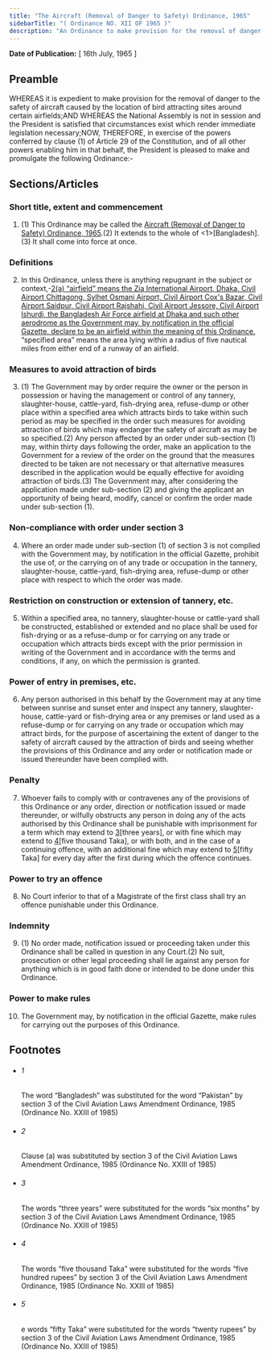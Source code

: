 ```yaml
---
title: "The Aircraft (Removal of Danger to Safety) Ordinance, 1965"
sidebarTitle: "( Ordinance NO. XII OF 1965 )"
description: "An Ordinance to make provision for the removal of danger to the safety of aircraft.♣"
---
```


**Date of Publication:** [ 16th July, 1965 ]

## Preamble

WHEREAS it is expedient to make provision for the removal of danger to the safety of aircraft caused by the location of bird attracting sites around certain airfields;AND WHEREAS the National Assembly is not in session and the President is satisfied that circumstances exist which render immediate legislation necessary;NOW, THEREFORE, in exercise of the powers conferred by clause (1) of Article 29 of the Constitution, and of all other powers enabling him in that behalf, the President is pleased to make and promulgate the following Ordinance:-

## Sections/Articles

### Short title, extent and commencement

1. (1) This Ordinance may be called the [Aircraft (Removal of Danger to Safety) Ordinance, 1965](/act-339.html "Aircraft (Removal of Danger to Safety) Ordinance, 1965").(2) It extends to the whole of <1>[Bangladesh].(3) It shall come into force at once.

### Definitions

2. In this Ordinance, unless there is anything repugnant in the subject or context,-[2](1)[(a) “airfield” means the Zia International Airport, Dhaka, Civil Airport Chittagong, Sylhet Osmani Airport, Civil Airport Cox's Bazar, Civil Airport Saidpur, Civil Airport Rajshahi, Civil Airport Jessore, Civil Airport Ishurdi, the Bangladesh Air Force airfield at Dhaka and such other aerodrome as the Government may, by notification in the official Gazette, declare to be an airfield within the meaning of this Ordinance.](b) “specified area” means the area lying within a radius of five nautical miles from either end of a runway of an airfield.

### Measures to avoid attraction of birds

3. (1) The Government may by order require the owner or the person in possession or having the management or control of any tannery, slaughter-house, cattle-yard, fish-drying area, refuse-dump or other place within a specified area which attracts birds to take within such period as may be specified in the order such measures for avoiding attraction of birds which may endanger the safety of aircraft as may be so specified.(2) Any person affected by an order under sub-section (1) may, within thirty days following the order, make an application to the Government for a review of the order on the ground that the measures directed to be taken are not necessary or that alternative measures described in the application would be equally effective for avoiding attraction of birds.(3) The Government may, after considering the application made under sub-section (2) and giving the applicant an opportunity of being heard, modify, cancel or confirm the order made under sub-section (1).

### Non-compliance with order under section 3

4. Where an order made under sub-section (1) of section 3 is not complied with the Government may, by notification in the official Gazette, prohibit the use of, or the carrying on of any trade or occupation in the tannery, slaughter-house, cattle-yard, fish-drying area, refuse-dump or other place with respect to which the order was made.

### Restriction on construction or extension of tannery, etc.

5. Within a specified area, no tannery, slaughter-house or cattle-yard shall be constructed, established or extended and no place shall be used for fish-drying or as a refuse-dump or for carrying on any trade or occupation which attracts birds except with the prior permission in writing of the Government and in accordance with the terms and conditions, if any, on which the permission is granted.

### Power of entry in premises, etc.

6. Any person authorised in this behalf by the Government may at any time between sunrise and sunset enter and inspect any tannery, slaughter-house, cattle-yard or fish-drying area or any premises or land used as a refuse-dump or for carrying on any trade or occupation which may attract birds, for the purpose of ascertaining the extent of danger to the safety of aircraft caused by the attraction of birds and seeing whether the provisions of this Ordinance and any order or notification made or issued thereunder have been complied with.

### Penalty

7. Whoever fails to comply with or contravenes any of the provisions of this Ordinance or any order, direction or notification issued or made thereunder, or wilfully obstructs any person in doing any of the acts authorised by this Ordinance shall be punishable with imprisonment for a term which may extend to [3](1)[three years], or with fine which may extend to [4](2)[five thousand Taka], or with both, and in the case of a continuing offence, with an additional fine which may extend to [5](3)[fifty Taka] for every day after the first during which the offence continues.

### Power to try an offence

8. No Court inferior to that of a Magistrate of the first class shall try an offence punishable under this Ordinance.

### Indemnity

9. (1) No order made, notification issued or proceeding taken under this Ordinance shall be called in question in any Court.(2) No suit, prosecution or other legal proceeding shall lie against any person for anything which is in good faith done or intended to be done under this Ordinance.

### Power to make rules

10. The Government may, by notification in the official Gazette, make rules for carrying out the purposes of this Ordinance.

## Footnotes

- ###### 1

  The word “Bangladesh” was substituted for the word “Pakistan” by section 3 of the Civil Aviation Laws Amendment Ordinance, 1985 (Ordinance No. XXIII of 1985)

- ###### 2

  Clause (a) was substituted by section 3 of the Civil Aviation Laws Amendment Ordinance, 1985 (Ordinance No. XXIII of 1985)

- ###### 3

  The words “three years” were substituted for the words “six months” by section 3 of the Civil Aviation Laws Amendment Ordinance, 1985 (Ordinance No. XXIII of 1985)

- ###### 4

  The words “five thousand Taka” were substituted for the words “five hundred rupees” by section 3 of the Civil Aviation Laws Amendment Ordinance, 1985 (Ordinance No. XXIII of 1985)

- ###### 5

  e words “fifty Taka” were substituted for the words “twenty rupees” by section 3 of the Civil Aviation Laws Amendment Ordinance, 1985 (Ordinance No. XXIII of 1985)
